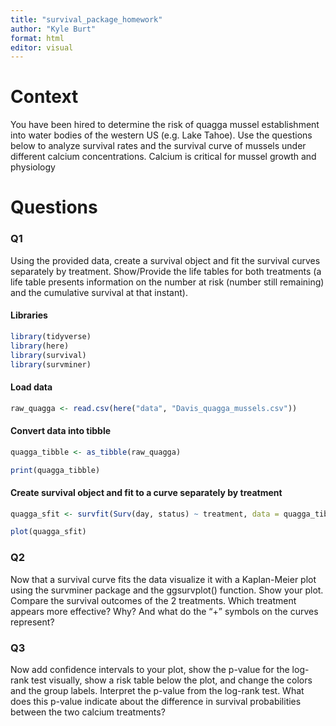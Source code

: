 ```yaml
---
title: "survival_package_homework"
author: "Kyle Burt"
format: html
editor: visual
---
```


# Context

You have been hired to determine the risk of quagga mussel establishment into water bodies of the western US (e.g. Lake Tahoe). Use the questions below to analyze survival rates and the survival curve of mussels under different calcium concentrations. Calcium is critical for mussel growth and physiology

# Questions

### Q1

Using the provided data, create a survival object and fit the survival curves separately by treatment. Show/Provide the life tables for both treatments (a life table presents information on the number at risk (number still remaining) and the cumulative survival at that instant).

#### Libraries

```r
library(tidyverse)
library(here)
library(survival)
library(survminer)
```

#### Load data

```r
raw_quagga <- read.csv(here("data", "Davis_quagga_mussels.csv"))
```

#### Convert data into tibble

```r
quagga_tibble <- as_tibble(raw_quagga)

print(quagga_tibble)
```

#### Create survival object and fit to a curve separately by treatment

```r
quagga_sfit <- survfit(Surv(day, status) ~ treatment, data = quagga_tibble)

plot(quagga_sfit)
```

### Q2

Now that a survival curve fits the data visualize it with a Kaplan-Meier plot using the survminer package and the ggsurvplot() function. Show your plot. Compare the survival outcomes of the 2 treatments. Which treatment appears more effective? Why? And what do the “+” symbols on the curves represent?

### Q3

Now add confidence intervals to your plot, show the p-value for the log-rank test visually, show a risk table below the plot, and change the colors and the group labels. Interpret the p-value from the log-rank test. What does this p-value indicate about the difference in survival probabilities between the two calcium treatments?
